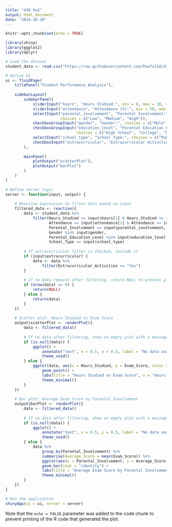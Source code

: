 ```yaml
---
title: "436 hw2"
output: html_document
date: "2024-10-20"
---
```


```r
knitr::opts_chunk$set(echo = TRUE)
```



```r
library(shiny)
library(ggplot2)
library(dplyr)

# Load the dataset
student_data <- read.csv("https://raw.githubusercontent.com/Powfu318/436-hw2/refs/heads/main/StudentPerformanceFactors.csv")

# Define UI
ui <- fluidPage(
    titlePanel("Student Performance Analysis"),
    
    sidebarLayout(
        sidebarPanel(
            sliderInput("hours", "Hours Studied:", min = 0, max = 30, value = c(5, 25)),
            sliderInput("attendance", "Attendance (%):", min = 50, max = 100, value = c(60, 100)),
            selectInput("parental_involvement", "Parental Involvement:", 
                        choices = c("Low", "Medium", "High")),
            checkboxGroupInput("gender", "Gender:", choices = c("Male", "Female"), selected = c("Male", "Female")),
            checkboxGroupInput("education_level", "Parental Education Level:", 
                               choices = c("High School", "College", "Postgraduate")),
            selectInput("school_type", "School Type:", choices = c("Public", "Private")),
            checkboxInput("extracurricular", "Extracurricular Activities", value = TRUE)
        ),
        
        mainPanel(
            plotOutput("scatterPlot"),
            plotOutput("barPlot")
        )
    )
)

# Define server logic
server <- function(input, output) {
    
    # Reactive expression to filter data based on input
    filtered_data <- reactive({
        data <- student_data %>%
            filter(Hours_Studied >= input$hours[1] & Hours_Studied <= input$hours[2],
                   Attendance >= input$attendance[1] & Attendance <= input$attendance[2],
                   Parental_Involvement == input$parental_involvement,
                   Gender %in% input$gender,
                   Parental_Education_Level %in% input$education_level,
                   School_Type == input$school_type)
        
        # If extracurricular filter is checked, include it
        if (input$extracurricular) {
            data <- data %>%
                filter(Extracurricular_Activities == "Yes")
        }
        
        # If no data remains after filtering, return NULL to prevent plot errors
        if (nrow(data) == 0) {
            return(NULL)
        } else {
            return(data)
        }
    })
    
    # Scatter plot: Hours Studied vs Exam Score
    output$scatterPlot <- renderPlot({
        data <- filtered_data()
        
        # If no data after filtering, show an empty plot with a message
        if (is.null(data)) {
            ggplot() + 
                annotate("text", x = 0.5, y = 0.5, label = "No data available for the selected filters", size = 6, color = "red") + 
                theme_void()
        } else {
            ggplot(data, aes(x = Hours_Studied, y = Exam_Score, color = Gender)) +
                geom_point() +
                labs(title = "Hours Studied vs Exam Score", x = "Hours Studied", y = "Exam Score") +
                theme_minimal()
        }
    })
    
    # Bar plot: Average Exam Score by Parental Involvement
    output$barPlot <- renderPlot({
        data <- filtered_data()
        
        # If no data after filtering, show an empty plot with a message
        if (is.null(data)) {
            ggplot() + 
                annotate("text", x = 0.5, y = 0.5, label = "No data available for the selected filters", size = 6, color = "red") + 
                theme_void()
        } else {
            data %>%
                group_by(Parental_Involvement) %>%
                summarise(Average_Score = mean(Exam_Score)) %>%
                ggplot(aes(x = Parental_Involvement, y = Average_Score, fill = Parental_Involvement)) +
                geom_bar(stat = "identity") +
                labs(title = "Average Exam Score by Parental Involvement", x = "Parental Involvement", y = "Average Exam Score") +
                theme_minimal()
        }
    })
}

# Run the application 
shinyApp(ui = ui, server = server)


```

Note that the `echo = FALSE` parameter was added to the code chunk to prevent printing of the R code that generated the plot.
